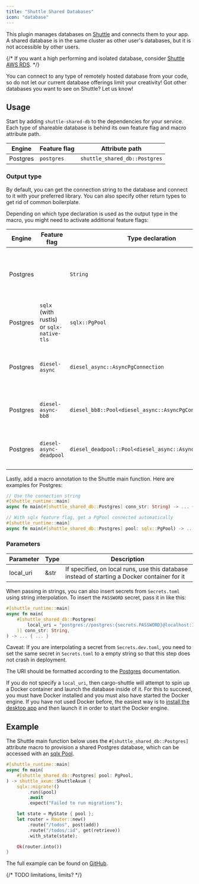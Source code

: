 ```yaml
---
title: "Shuttle Shared Databases"
icon: "database"
---
```


This plugin manages databases on [Shuttle](https://www.shuttle.dev) and connects them to your app.
A shared database is in the same cluster as other user's databases, but it is not accessible by other users.

{/* If you want a high performing and isolated database, consider [Shuttle AWS RDS](./shuttle-aws-rds). */}

<Tip>You can connect to any type of remotely hosted database from your code, so do not let our current database offerings limit your creativity! Got other databases you want to see on Shuttle? Let us know!</Tip>

## Usage

Start by adding `shuttle-shared-db` to the dependencies for your service.
Each type of shareable database is behind its own feature flag and macro attribute path.

| Engine   | Feature flag | Attribute path |
|----------|--------------|----------------|
| Postgres | `postgres`   | `shuttle_shared_db::Postgres` |

### Output type

By default, you can get the connection string to the database and connect to it with your preferred library.
You can also specify other return types to get rid of common boilerplate.

Depending on which type declaration is used as the output type in the macro, you might need to activate additional feature flags:

| Engine   | Feature flag | Type declaration | Description |
|----------|--------------|------------------|-------------|
| Postgres | | `String` | The connection string including username and password |
| Postgres | `sqlx` (with rustls) or `sqlx-native-tls` | `sqlx::PgPool` | An sqlx connection pool with reasonable defaults |
| Postgres | `diesel-async` | `diesel_async::AsyncPgConnection` | An async diesel connection with reasonable defaults |
| Postgres | `diesel-async-bb8` | `diesel_bb8::Pool<diesel_async::AsyncPgConnection>` | A bb8 connection pool with reasonable defaults |
| Postgres | `diesel-async-deadpool` | `diesel_deadpool::Pool<diesel_async::AsyncPgConnection>` | A deadpool connection pool with reasonable defaults |

Lastly, add a macro annotation to the Shuttle main function. Here are examples for Postgres:

```rust
// Use the connection string
#[shuttle_runtime::main]
async fn main(#[shuttle_shared_db::Postgres] conn_str: String) -> ... { ... }

// With sqlx feature flag, get a PgPool connected automatically
#[shuttle_runtime::main]
async fn main(#[shuttle_shared_db::Postgres] pool: sqlx::PgPool) -> ... { ... }
```

<Snippet file="sqlx-macros.mdx" />

### Parameters

| Parameter | Type | Description |
|-----------|------|-------------|
| local_uri | &str | If specified, on local runs, use this database instead of starting a Docker container for it |

When passing in strings, you can also insert secrets from `Secrets.toml` using string interpolation.
To insert the `PASSWORD` secret, pass it in like this:

```rust
#[shuttle_runtime::main]
async fn main(
    #[shuttle_shared_db::Postgres(
        local_uri = "postgres://postgres:{secrets.PASSWORD}@localhost:16695/postgres"
    )] conn_str: String,
) -> ... { ... }
```

<Note>Caveat: If you are interpolating a secret from `Secrets.dev.toml`, you need to set the same secret in `Secrets.toml` to a empty string so that this step does not crash in deployment.</Note>

The URI should be formatted according to the
[Postgres](https://www.postgresql.org/docs/current/libpq-connect.html#LIBPQ-CONNSTRING)
documentation.

If you do not specify a `local_uri`, then cargo-shuttle will attempt to spin up a Docker container and launch the database inside of it.
For this to succeed, you must have Docker installed and you must also have started the Docker engine. If you have not used Docker
before, the easiest way is to [install the desktop app](https://docs.docker.com/get-docker/) and then launch it in order to start
the Docker engine.

<Snippet file="connection-string.mdx" />

## Example

The Shuttle main function below uses the `#[shuttle_shared_db::Postgres]` attribute macro to provision a shared Postgres database,
which can be accessed with an [sqlx Pool](https://docs.rs/sqlx/latest/sqlx/pool/index.html).

```rust main.rs
#[shuttle_runtime::main]
async fn main(
    #[shuttle_shared_db::Postgres] pool: PgPool,
) -> shuttle_axum::ShuttleAxum {
    sqlx::migrate!()
        .run(&pool)
        .await
        .expect("Failed to run migrations");

    let state = MyState { pool };
    let router = Router::new()
        .route("/todos", post(add))
        .route("/todos/:id", get(retrieve))
        .with_state(state);

    Ok(router.into())
}
```

The full example can be found on [GitHub](https://github.com/shuttle-hq/shuttle-examples/tree/main/axum/postgres).

{/* TODO limitations, limits? */}
